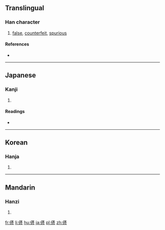 ==Translingual==

===Han character===
{{Han char|rn=9|rad=人|as=09|sn=11|four=20222|canj=OYHH|ids=⿰亻彦}}

# [[false]], [[counterfeit]], [[spurious]]

====References====
* {{Han ref|kx=0110.180|dkj=00850|dj=0236.020|hdz=10194.100|uh=5050|ud=20560}}

----

==Japanese==

===Kanji===
{{ja-kanji|grade=|rs=人09}}

# {{defn|lang=ja|sort=人09}}

====Readings====
* {{ja-readings|on=[[がん]] (gan), [[げん]] (gen)|kun=[[いつわる]] (itsuwaru), [[にせ]] (nise)}}

----

==Korean==

===Hanja===
{{ko-hanja|hangeul=안|rv=an|mr=an}}

# {{defn|lang=ko|sort=人09}}

----

==Mandarin==

===Hanzi===
{{cmn-hanzi|pin=[[yàn]] ([[yan4]])|wg=yen<sup>4</sup>}}

# {{defn|lang=cmn|sort=人09}}

[[fr:偐]]
[[li:偐]]
[[hu:偐]]
[[ja:偐]]
[[pl:偐]]
[[zh:偐]]